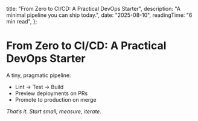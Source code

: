   title: "From Zero to CI/CD: A Practical DevOps Starter",
  description: "A minimal pipeline you can ship today.",
  date: "2025-08-10",
  readingTime: "6 min read",
};

# From Zero to CI/CD: A Practical DevOps Starter

A tiny, pragmatic pipeline:

- Lint → Test → Build
- Preview deployments on PRs
- Promote to production on merge

_That’s it. Start small, measure, iterate._
